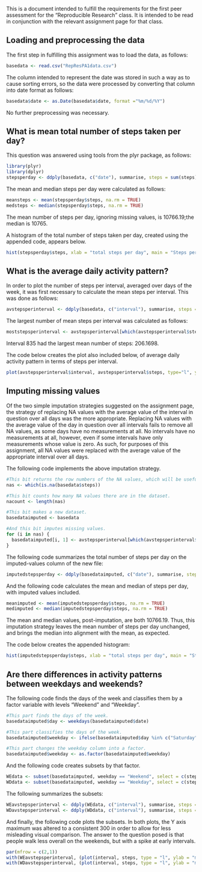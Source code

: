 This is a document intended to fulfill the requirements for the first peer assessment for the "Reproducible Research" class.  It is intended to be read in conjunction with the relevant assignment page for that class.  

## Loading and preprocessing the data

The first step in fulfilling this assignment was to load the data, as follows:     

```r
basedata <- read.csv("RepResPA1data.csv")
```

The column intended to represent the date was stored in such a way as to cause sorting errors, so the data were processed by converting that column into date format as follows:  

```r
basedata$date <- as.Date(basedata$date, format ="%m/%d/%Y")
```

No further preprocessing was necessary.  

## What is mean total number of steps taken per day?

This question was answered using tools from the plyr package, as follows:  

```r
library(plyr)
library(dplyr)
stepsperday <- ddply(basedata, c("date"), summarise, steps = sum(steps))
```

The mean and median steps per day were calculated as follows:  

```r
meansteps <- mean(stepsperday$steps, na.rm = TRUE)
medsteps <- median(stepsperday$steps, na.rm = TRUE)
```

The mean number of steps per day, ignoring missing values, is 10766.19;the median is 10765.  

A histogram of the total number of steps taken per day, created using the appended code, appears below.  

```r
hist(stepsperday$steps, xlab = "total steps per day", main = "Steps per day, missing values ignored")
```


## What is the average daily activity pattern?

In order to plot the number of steps per interval, averaged over days of the week, it was first necessary to calculate the mean steps per interval.  This was done as follows:  

```r
avstepsperinterval <- ddply(basedata, c("interval"), summarise, steps = mean(steps, na.rm = TRUE))
```

The largest number of mean steps per interval was calculated as follows:  

```r
moststepsperinterval <- avstepsperinterval[which(avstepsperinterval$steps == max(avstepsperinterval$steps)), ]
```

Interval 835 had the largest mean number of steps:  206.1698.  

The code below creates the plot also included below, of average daily activity pattern in terms of steps per interval.  

```r
plot(avstepsperinterval$interval, avstepsperinterval$steps, type="l", ylab = "steps", xlab = "interval", main = "Mean steps per interval")
```

## Imputing missing values

Of the two simple imputation strategies suggested on the assignment page, the strategy of replacing NA values with the average value of the interval in question over all days was the more appropriate.  Replacing NA values with the average value of the day in question over all intervals fails to remove all NA values, as some days have no measurements at all.  No intervals have no measurements at all, however, even if some intervals have only measurements whose value is zero.  As such, for purposes of this assignment, all NA values were replaced with the average value of the appropriate interval over all days.  

The following code implements the above imputation strategy.  


```r
#This bit returns the row numbers of the NA values, which will be useful later.
nas <- which(is.na(basedata$steps))

#This bit counts how many NA values there are in the dataset.  
nacount <- length(nas)

#This bit makes a new dataset.
basedataimputed <- basedata

#And this bit imputes missing values.  
for (i in nas) {
  basedataimputed[i, 1] <- avstepsperinterval[which(avstepsperinterval$interval == basedataimputed[i,3]), 2]
}

```

The following code summarizes the total number of steps per day on the imputed-values column of the new file:  

```r
imputedstepsperday <- ddply(basedataimputed, c("date"), summarise, steps = sum(steps))
```

And the following code calculates the mean and median of steps per day, with imputed values included.  

```r
meanimputed <- mean(imputedstepsperday$steps, na.rm = TRUE)
medimputed <- median(imputedstepsperday$steps, na.rm = TRUE)
```

The mean and median values, post-imputation, are both 10766.19.  Thus, this imputation strategy leaves the mean number of steps per day unchanged, and brings the median into alignment with the mean, as expected.  

The code below creates the appended histogram:  

```r
hist(imputedstepsperday$steps, xlab = "total steps per day", main = "Steps/day, missing values imputed")
```

## Are there differences in activity patterns between weekdays and weekends?

The following code finds the days of the week and classifies them by a factor variable with levels "Weekend" and "Weekday".  


```r
#This part finds the days of the week.
basedataimputed$day <- weekdays(basedataimputed$date)

#This part classifies the days of the week.  
basedataimputed$weekday <- ifelse(basedataimputed$day %in% c("Saturday", "Sunday"), "Weekend", "Weekday")

#This part changes the weekday column into a factor.    
basedataimputed$weekday <- as.factor(basedataimputed$weekday)
```

And the following code creates subsets by that factor. 

```r
WEdata <- subset(basedataimputed, weekday == "Weekend", select = c(steps, date, interval, day, weekday))
WDdata <- subset(basedataimputed, weekday == "Weekday", select = c(steps, date, interval, day, weekday))
```

The following summarizes the subsets:  

```r
WEavstepsperinterval <- ddply(WEdata, c("interval"), summarise, steps = mean(steps))
WDavstepsperinterval <- ddply(WDdata, c("interval"), summarise, steps = mean(steps))
```

And finally, the following code plots the subsets.  In both plots, the Y axis maximum was altered to a consistent 300 in order to allow for less misleading visual comparison. The answer to the question posed is that people walk less overall on the weekends, but with a spike at early intervals.  

```r
par(mfrow = c(2,1))
with(WEavstepsperinterval, (plot(interval, steps, type = "l", ylab = "mean steps", ylim = c(0, 300), main = "Weekend mean steps per interval")))
with(WDavstepsperinterval, (plot(interval, steps, type = "l", ylab = "mean steps", ylim = c(0, 300), main = "Weekday mean steps per interval")))
```